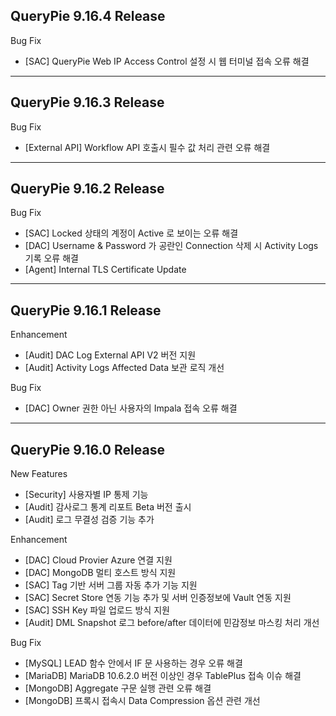 ## QueryPie 9.16.4 Release
Bug Fix

* [SAC] QueryPie Web IP Access Control 설정 시 웹 터미널 접속 오류 해결

---

## QueryPie 9.16.3 Release
Bug Fix

* [External API] Workflow API 호출시 필수 값 처리 관련 오류 해결

---

## QueryPie 9.16.2 Release
Bug Fix

* [SAC] Locked 상태의 계정이 Active 로 보이는 오류 해결
* [DAC] Username & Password 가 공란인 Connection 삭제 시 Activity Logs 기록 오류 해결
* [Agent] Internal TLS Certificate Update

---

## QueryPie 9.16.1 Release
Enhancement

* [Audit] DAC Log External API V2 버전 지원
* [Audit] Activity Logs Affected Data 보관 로직 개선

Bug Fix

* [DAC] Owner 권한 아닌 사용자의 Impala 접속 오류 해결

---

## QueryPie 9.16.0 Release
New Features

* [Security] 사용자별 IP 통제 기능
* [Audit] 감사로그 통계 리포트 Beta 버전 출시
* [Audit] 로그 무결성 검증 기능 추가

Enhancement

* [DAC] Cloud Provier Azure 연결 지원
* [DAC] MongoDB 멀티 호스트 방식 지원
* [SAC] Tag 기반 서버 그룹 자동 추가 기능 지원
* [SAC] Secret Store 연동 기능 추가 및 서버 인증정보에 Vault 연동 지원
* [SAC] SSH Key 파일 업로드 방식 지원
* [Audit] DML Snapshot 로그 before/after 데이터에 민감정보 마스킹 처리 개선

Bug Fix

* [MySQL] LEAD 함수 안에서 IF 문 사용하는 경우 오류 해결
* [MariaDB] MariaDB 10.6.2.0 버전 이상인 경우 TablePlus 접속 이슈 해결
* [MongoDB] Aggregate 구문 실행 관련 오류 해결
* [MongoDB] 프록시 접속시 Data Compression 옵션 관련 개선
